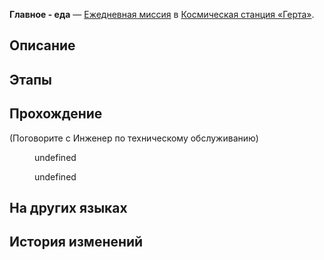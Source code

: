{{Дополнить|Диалоги.}}
{{Миссия Инфобокс
|id              = 3000705
|Название        = 
|Изображение     = Миссия Освоения Главное - еда.png
|Тип             = Ежедневная миссия
|События         = 
|Глава           = 
|Условия         = 
* Завершена [[Ежедневная миссия]] ''[[Главное - еда]]''
* Завершена [[Ежедневная миссия]] ''[[Главное - еда]]''
|Персонажи       = Инженер по техническому обслуживанию; Первопроходец
|СтартЛокация    = Базовая зона
|Мир             = Космическая станция «Герта»
|Локации         = Базовая зона
|Предыдущая      = 
|Следующая       = 
|Награды         = Кредиты*5 000
}}
'''Главное - еда''' — [[Ежедневная миссия]] в [[Космическая станция «Герта»]].

==Описание==
{{Описание|<!--официальное описание из Перекрёстка судеб-->}}

==Этапы==


==Прохождение==
{{Дополнить}}



;(Поговорите с Инженер по техническому обслуживанию)
<!--Unknown TalkSentence: 300070501-->
:{{Диалог|Стрелка}} undefined
:{{Диалог|Стрелка}} undefined
<!--Unknown TalkSentence: 300070503-->
<!--Unknown TalkSentence: 300070506-->
<!--Unknown TalkSentence: 300070507-->
<!--Unknown TalkSentence: 300070508-->
{{Диалог Конец}}

==На других языках==
{{На других языках
|en   = Meals Are More Important
|zhs  = 吃饭要紧
|zht  = 吃飯要緊
|ja   = 食事は大事
|ko   = 끼니는 중요하지
|es   = La comida es muy importante
|fr   = L'aile et la cuisse
|ru   = Главное - еда
|th   = มื้ออาหารใครว่าไม่สำคัญ
|vi   = Ăn Uống Quan Trọng
|de   = Mahlzeiten sind wichtiger
|id   = Makan Itu Penting
|pt   = Refeições São Muito Importantes
}}

==История изменений==
{{История изменений|2.7}}
